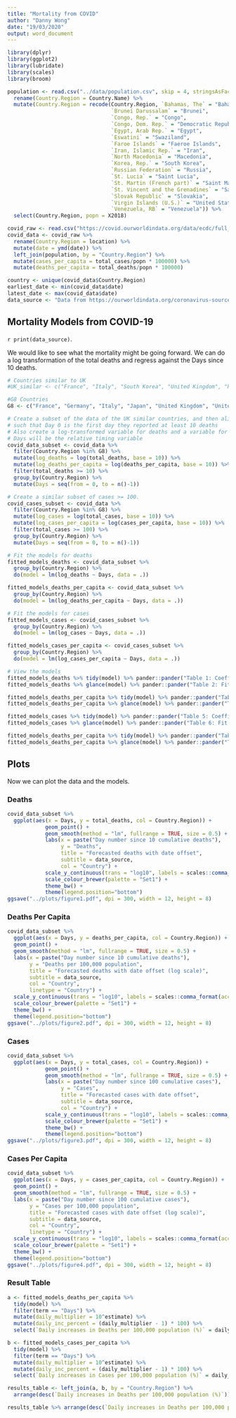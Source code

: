 ---
title: "Mortality from COVID"
author: "Danny Wong"
date: "19/03/2020"
output: word_document
---

```{r setup, include=FALSE}
library(dplyr)
library(ggplot2)
library(lubridate)
library(scales)
library(broom)

population <- read.csv("../data/population.csv", skip = 4, stringsAsFactors = FALSE) %>%
  rename(Country.Region = Country.Name) %>%
  mutate(Country.Region = recode(Country.Region, `Bahamas, The` = "Bahamas",
                                 `Brunei Darussalam` = "Brunei",
                                 `Congo, Rep.` = "Congo",
                                 `Congo, Dem. Rep.` = "Democratic Republic of Congo",
                                 `Egypt, Arab Rep.` = "Egypt",
                                 `Eswatini` = "Swaziland",
                                 `Faroe Islands` = "Faeroe Islands",
                                 `Iran, Islamic Rep.` = "Iran",
                                 `North Macedonia` = "Macedonia",
                                 `Korea, Rep.` = "South Korea",
                                 `Russian Federation` = "Russia",
                                 `St. Lucia` = "Saint Lucia",
                                 `St. Martin (French part)` = "Saint Martin (French part)",
                                 `St. Vincent and the Grenadines` = "Saint Vincent and the Grenadines",
                                 `Slovak Republic` = "Slovakia",
                                 `Virgin Islands (U.S.)` = "United States Virgin Islands",
                                 `Venezuela, RB` = "Venezuela")) %>%
  select(Country.Region, popn = X2018)

covid_raw <- read.csv("https://covid.ourworldindata.org/data/ecdc/full_data.csv", stringsAsFactors = FALSE)
covid_data <- covid_raw %>%
  rename(Country.Region = location) %>%
  mutate(date = ymd(date)) %>%
  left_join(population, by = "Country.Region") %>%
  mutate(cases_per_capita = total_cases/popn * 100000) %>%
  mutate(deaths_per_capita = total_deaths/popn * 100000)

country <- unique(covid_data$Country.Region)
earliest_date <- min(covid_data$date)
latest_date <- max(covid_data$date)
data_source <- "Data from https://ourworldindata.org/coronavirus-source-data"
```

## Mortality Models from COVID-19

`r print(data_source)`.

We would like to see what the mortality might be going forward. We can do a log transformation of the total deaths and regress against the Days since 10 deaths.

```{r echo=FALSE}
# Countries similar to UK
#UK_similar <- c("France", "Italy", "South Korea", "United Kingdom", "Portugal", "Spain", "Germany", "Switzerland", "United States")

#G8 Countries
G8 <- c("France", "Germany", "Italy", "Japan", "United Kingdom", "United States")

# Create a subset of the data of the UK similar countries, and then align their dates, 
# such that Day 0 is the first day they reported at least 10 deaths
# Also create a log-transformed variable for deaths and a variable for Days since 10 deaths
# Days will be the relative timing variable
covid_data_subset <- covid_data %>% 
  filter(Country.Region %in% G8) %>%
  mutate(log_deaths = log(total_deaths, base = 10)) %>%
  mutate(log_deaths_per_capita = log(deaths_per_capita, base = 10)) %>%
  filter(total_deaths >= 10) %>%
  group_by(Country.Region) %>% 
  mutate(Days = seq(from = 0, to = n()-1))

# Create a similar subset of cases >= 100.
covid_cases_subset <- covid_data %>% 
  filter(Country.Region %in% G8) %>%
  mutate(log_cases = log(total_cases, base = 10)) %>%
  mutate(log_cases_per_capita = log(cases_per_capita, base = 10)) %>%
  filter(total_cases >= 100) %>%
  group_by(Country.Region) %>% 
  mutate(Days = seq(from = 0, to = n()-1))

# Fit the models for deaths
fitted_models_deaths <- covid_data_subset %>% 
  group_by(Country.Region) %>% 
  do(model = lm(log_deaths ~ Days, data = .))

fitted_models_deaths_per_capita <- covid_data_subset %>% 
  group_by(Country.Region) %>% 
  do(model = lm(log_deaths_per_capita ~ Days, data = .))

# Fit the models for cases
fitted_models_cases <- covid_cases_subset %>% 
  group_by(Country.Region) %>% 
  do(model = lm(log_cases ~ Days, data = .))

fitted_models_cases_per_capita <- covid_cases_subset %>% 
  group_by(Country.Region) %>% 
  do(model = lm(log_cases_per_capita ~ Days, data = .))

# View the models
fitted_models_deaths %>% tidy(model) %>% pander::pander("Table 1: Coefficients of linear regression models for log(DEATHS) against DAYS since 10 deaths.")
fitted_models_deaths %>% glance(model) %>% pander::pander("Table 2: Fit statistics of linear regression models for log(DEATHS) against DAYS since 10 deaths.")

fitted_models_deaths_per_capita %>% tidy(model) %>% pander::pander("Table 3: Coefficients of linear regression models for log(DEATHS_PER_CAPITA) against Days since 10 deaths.")
fitted_models_deaths_per_capita %>% glance(model) %>% pander::pander("Table 4: Fit statistics of linear regression models for log(DEATHS) against DAYS since 10 deaths.")

fitted_models_cases %>% tidy(model) %>% pander::pander("Table 5: Coefficients of linear regression models for log(CASES) against DAYS since 100 cases.")
fitted_models_cases %>% glance(model) %>% pander::pander("Table 6: Fit statistics of linear regression models for log(CASES) against DAYS since 100 cases.")

fitted_models_deaths_per_capita %>% tidy(model) %>% pander::pander("Table 3: Coefficients of linear regression models for log(CASES_PER_CAPITA) against DAYS since 100 cases.")
fitted_models_deaths_per_capita %>% glance(model) %>% pander::pander("Table 4: Fit statistics of linear regression models for log(CASES) against DAYS since 100 cases.")
```

## Plots

Now we can plot the data and the models.

### Deaths

```{r plot_deaths, echo=FALSE, message=FALSE, warning=FALSE, dpi=300, height=8, width=12}
covid_data_subset %>%
  ggplot(aes(x = Days, y = total_deaths, col = Country.Region)) + 
            geom_point() +
            geom_smooth(method = "lm", fullrange = TRUE, size = 0.5) +
            labs(x = paste("Day number since 10 cumulative deaths"), 
                 y = "Deaths",
                 title = "Forecasted deaths with date offset",
                 subtitle = data_source,
                 col = "Country") +
            scale_y_continuous(trans = "log10", labels = scales::comma_format()) +
            scale_colour_brewer(palette = "Set1") +
            theme_bw() +
            theme(legend.position="bottom")
ggsave("../plots/figure1.pdf", dpi = 300, width = 12, height = 8)
```

### Deaths Per Capita

```{r plot_deaths_per_capita, echo=FALSE, message=FALSE, warning=FALSE, dpi=300, height=8, width=12}
covid_data_subset %>%
  ggplot(aes(x = Days, y = deaths_per_capita, col = Country.Region)) + 
  geom_point() +
  geom_smooth(method = "lm", fullrange = TRUE, size = 0.5) +
  labs(x = paste("Day number since 10 cumulative deaths"), 
       y = "Deaths per 100,000 population",
       title = "Forecasted deaths with date offset (log scale)",
       subtitle = data_source,
       col = "Country",
       linetype = "Country") +
  scale_y_continuous(trans = "log10", labels = scales::comma_format(accuracy = 0.01)) +
  scale_colour_brewer(palette = "Set1") +
  theme_bw() +
  theme(legend.position="bottom")
ggsave("../plots/figure2.pdf", dpi = 300, width = 12, height = 8)
```

### Cases

```{r plot_cases, echo=FALSE, message=FALSE, warning=FALSE, dpi=300, height=8, width=12}
covid_data_subset %>%
  ggplot(aes(x = Days, y = total_cases, col = Country.Region)) + 
            geom_point() +
            geom_smooth(method = "lm", fullrange = TRUE, size = 0.5) +
            labs(x = paste("Day number since 100 cumulative cases"), 
                 y = "Cases",
                 title = "Forecasted cases with date offset",
                 subtitle = data_source,
                 col = "Country") +
            scale_y_continuous(trans = "log10", labels = scales::comma_format()) +
            scale_colour_brewer(palette = "Set1") +
            theme_bw() +
            theme(legend.position="bottom")
ggsave("../plots/figure3.pdf", dpi = 300, width = 12, height = 8)
```

### Cases Per Capita

```{r plot_cases_per_capita, echo=FALSE, message=FALSE, warning=FALSE, dpi=300, height=8, width=12}
covid_data_subset %>%
  ggplot(aes(x = Days, y = cases_per_capita, col = Country.Region)) + 
  geom_point() +
  geom_smooth(method = "lm", fullrange = TRUE, size = 0.5) +
  labs(x = paste("Day number since 100 cumulative cases"), 
       y = "Cases per 100,000 population",
       title = "Forecasted cases with date offset (log scale)",
       subtitle = data_source,
       col = "Country",
       linetype = "Country") +
  scale_y_continuous(trans = "log10", labels = scales::comma_format(accuracy = 0.01)) +
  scale_colour_brewer(palette = "Set1") +
  theme_bw() +
  theme(legend.position="bottom")
ggsave("../plots/figure4.pdf", dpi = 300, width = 12, height = 8)
```

### Result Table

```{r echo=FALSE, message=FALSE, warning=FALSE}
a <- fitted_models_deaths_per_capita %>% 
  tidy(model) %>% 
  filter(term == "Days") %>%
  mutate(daily_multiplier = 10^estimate) %>%
  mutate(daily_inc_percent = (daily_multiplier - 1) * 100) %>%
  select(`Daily increases in Deaths per 100,000 population (%)` = daily_inc_percent)

b <- fitted_models_cases_per_capita %>% 
  tidy(model) %>% 
  filter(term == "Days") %>% 
  mutate(daily_multiplier = 10^estimate) %>%
  mutate(daily_inc_percent = (daily_multiplier - 1) * 100) %>%
  select(`Daily increases in Cases per 100,000 population (%)` = daily_inc_percent)

results_table <- left_join(a, b, by = "Country.Region") %>%
  arrange(desc(`Daily increases in Deaths per 100,000 population (%)`))

results_table %>% arrange(desc(`Daily increases in Deaths per 100,000 population (%)`))%>% pander::pander(paste0("Results Table 1: Daily rate of increase of deaths and cases per capita for each country analysed. The United Kingdom shows a daily rate of increase in the number of deaths per 100,000 population of ", (results_table %>% filter(Country.Region == "United Kingdom") %>% pull(`Daily increases in Deaths per 100,000 population (%)`)), "%, based on our model."))
```
